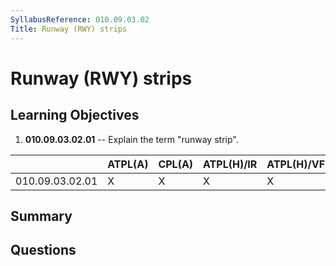 ```yaml
---
SyllabusReference: 010.09.03.02
Title: Runway (RWY) strips
---
```


# Runway (RWY) strips

## Learning Objectives

1. **010.09.03.02.01** -- Explain the term "runway strip".

|                 | ATPL(A) | CPL(A) | ATPL(H)/IR | ATPL(H)/VFR | CPL(H) | IR  | CBIR(A) |
| --------------- | ------- | ------ | ---------- | ----------- | ------ | --- | ------- |
| 010.09.03.02.01 | X       | X      | X          | X           | X      | X   | X       |

## Summary

## Questions

